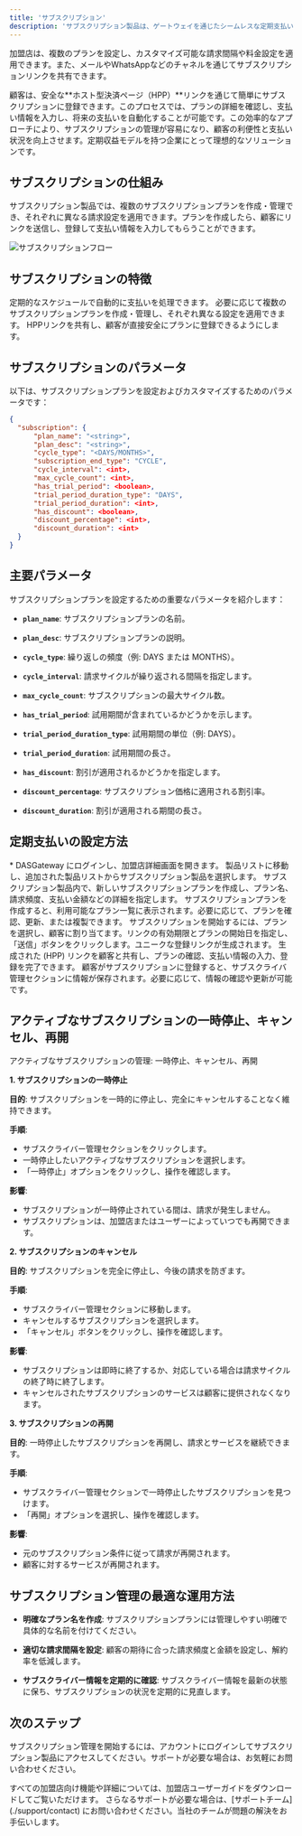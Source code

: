 ```yaml
---
title: 'サブスクリプション'
description: 'サブスクリプション製品は、ゲートウェイを通じたシームレスな定期支払いを可能にし、サブスクリプションプランの作成、割り当て、管理を効率的に行うための集中型ソリューションを提供します。'
---
```


加盟店は、複数のプランを設定し、カスタマイズ可能な請求間隔や料金設定を適用できます。また、メールやWhatsAppなどのチャネルを通じてサブスクリプションリンクを共有できます。

顧客は、安全な**ホスト型決済ページ（HPP）**リンクを通じて簡単にサブスクリプションに登録できます。このプロセスでは、プランの詳細を確認し、支払い情報を入力し、将来の支払いを自動化することが可能です。この効率的なアプローチにより、サブスクリプションの管理が容易になり、顧客の利便性と支払い状況を向上させます。定期収益モデルを持つ企業にとって理想的なソリューションです。

## **サブスクリプションの仕組み**

サブスクリプション製品では、複数のサブスクリプションプランを作成・管理でき、それぞれに異なる請求設定を適用できます。プランを作成したら、顧客にリンクを送信し、登録して支払い情報を入力してもらうことができます。

![サブスクリプションフロー](/images/flows-subscription-jp.svg)

## **サブスクリプションの特徴**

<CardGroup>
  <Card title="定期請求" icon="calendar">
    定期的なスケジュールで自動的に支払いを処理できます。
  </Card>

  <Card title="柔軟なプラン作成" icon="plus">
    必要に応じて複数のサブスクリプションプランを作成・管理し、それぞれ異なる設定を適用できます。
  </Card>

  <Card title="顧客による自己登録" icon="link">
    HPPリンクを共有し、顧客が直接安全にプランに登録できるようにします。
  </Card>
</CardGroup>

## **サブスクリプションのパラメータ**

以下は、サブスクリプションプランを設定およびカスタマイズするためのパラメータです：

```json
{
  "subscription": {
      "plan_name": "<string>",
      "plan_desc": "<string>",
      "cycle_type": "<DAYS/MONTHS>",
      "subscription_end_type": "CYCLE",
      "cycle_interval": <int>,
      "max_cycle_count": <int>,
      "has_trial_period": <boolean>,
      "trial_period_duration_type": "DAYS",
      "trial_period_duration": <int>,
      "has_discount": <boolean>,
      "discount_percentage": <int>,
      "discount_duration": <int>
  }
}
```
## **主要パラメータ**

サブスクリプションプランを設定するための重要なパラメータを紹介します：

* **`plan_name`**: サブスクリプションプランの名前。

* **`plan_desc`**: サブスクリプションプランの説明。

* **`cycle_type`**: 繰り返しの頻度（例: DAYS または MONTHS）。

* **`cycle_interval`**: 請求サイクルが繰り返される間隔を指定します。

* **`max_cycle_count`**: サブスクリプションの最大サイクル数。

* **`has_trial_period`**: 試用期間が含まれているかどうかを示します。

* **`trial_period_duration_type`**: 試用期間の単位（例: DAYS）。

* **`trial_period_duration`**: 試用期間の長さ。

* **`has_discount`**: 割引が適用されるかどうかを指定します。

* **`discount_percentage`**: サブスクリプション価格に適用される割引率。

* **`discount_duration`**: 割引が適用される期間の長さ。

## **定期支払いの設定方法**

<Steps>
  <Step title="DASGateway にログイン">
    * DASGateway にログインし、加盟店詳細画面を開きます。
  </Step>

  <Step title="サブスクリプション製品にアクセス">
    製品リストに移動し、追加された製品リストからサブスクリプション製品を選択します。
  </Step>

  <Step title="サブスクリプションプランを作成">
    サブスクリプション製品内で、新しいサブスクリプションプランを作成し、プラン名、請求頻度、支払い金額などの詳細を指定します。
  </Step>

  <Step title="サブスクリプションプランの管理">
    サブスクリプションプランを作成すると、利用可能なプラン一覧に表示されます。必要に応じて、プランを確認、更新、または複製できます。
  </Step>

  <Step title="サブスクリプションの開始 / サブスクライバーの追加">
    サブスクリプションを開始するには、プランを選択し、顧客に割り当てます。リンクの有効期限とプランの開始日を指定し、「送信」ボタンをクリックします。ユニークな登録リンクが生成されます。
  </Step>

  <Step title="サブスクリプションリンクの送信">
    生成された (HPP) リンクを顧客と共有し、プランの確認、支払い情報の入力、登録を完了できます。
  </Step>

  <Step title="サブスクライバー情報の管理">
    顧客がサブスクリプションに登録すると、サブスクライバ管理セクションに情報が保存されます。必要に応じて、情報の確認や更新が可能です。
  </Step>
</Steps>

## **アクティブなサブスクリプションの一時停止、キャンセル、再開**

アクティブなサブスクリプションの管理: 一時停止、キャンセル、再開

**1. サブスクリプションの一時停止**

**目的**: サブスクリプションを一時的に停止し、完全にキャンセルすることなく維持できます。

**手順**:
* サブスクライバー管理セクションをクリックします。
* 一時停止したいアクティブなサブスクリプションを選択します。
* 「一時停止」オプションをクリックし、操作を確認します。

**影響**:
* サブスクリプションが一時停止されている間は、請求が発生しません。
* サブスクリプションは、加盟店またはユーザーによっていつでも再開できます。

**2. サブスクリプションのキャンセル**

**目的**: サブスクリプションを完全に停止し、今後の請求を防ぎます。

**手順**:
* サブスクライバー管理セクションに移動します。
* キャンセルするサブスクリプションを選択します。
* 「キャンセル」ボタンをクリックし、操作を確認します。

**影響**:
* サブスクリプションは即時に終了するか、対応している場合は請求サイクルの終了時に終了します。
* キャンセルされたサブスクリプションのサービスは顧客に提供されなくなります。

**3. サブスクリプションの再開**

**目的**: 一時停止したサブスクリプションを再開し、請求とサービスを継続できます。

**手順**:
* サブスクライバー管理セクションで一時停止したサブスクリプションを見つけます。
* 「再開」オプションを選択し、操作を確認します。

**影響**:
* 元のサブスクリプション条件に従って請求が再開されます。
* 顧客に対するサービスが再開されます。

## **サブスクリプション管理の最適な運用方法**

* **明確なプラン名を作成**: サブスクリプションプランには管理しやすい明確で具体的な名前を付けてください。

* **適切な請求間隔を設定**: 顧客の期待に合った請求頻度と金額を設定し、解約率を低減します。

* **サブスクライバー情報を定期的に確認**: サブスクライバー情報を最新の状態に保ち、サブスクリプションの状況を定期的に見直します。

## **次のステップ**

サブスクリプション管理を開始するには、アカウントにログインしてサブスクリプション製品にアクセスしてください。サポートが必要な場合は、お気軽にお問い合わせください。

<Card title="加盟店ユーザーガイド" icon="store" href="/support/merchantguide">
    すべての加盟店向け機能や詳細については、加盟店ユーザーガイドをダウンロードしてご覧いただけます。
</Card>

<Card title="サポートが必要ですか？" icon="life-ring" href="/support/contact">
  さらなるサポートが必要な場合は、[サポートチーム](./support/contact) にお問い合わせください。当社のチームが問題の解決をお手伝いします。
</Card>


